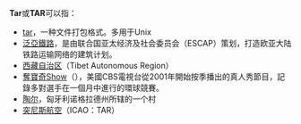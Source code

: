 '''Tar'''或'''TAR'''可以指：
* [[Tar_(计算机科学)|tar]]，一种文件打包格式。多用于Unix
* [[泛亞鐵路|泛亞鐵路]]，是由联合国亚太经济及社会委员会（ESCAP）策划，打造欧亚大陆铁路运输网络的建筑计划。
* [[西藏自治区|西藏自治区]]（Tibet Autonomous Region）
* [[奪寶奇Show|奪寶奇Show]]（{{lang-en|''The Amazing Race''}}），美國CBS電視台從2001年開始按季播出的真人秀節目，記錄多對選手在一個月中進行的環球競賽。
* [[陶尔|陶尔]]，匈牙利诺格拉德州所辖的一个村
* [[突尼斯航空|突尼斯航空]]（ICAO：TAR）

{{disambig|cat=三字拉丁字母缩写消歧义}}